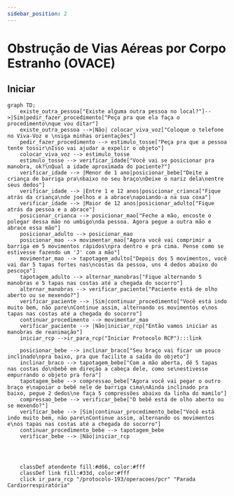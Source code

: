 ```yaml
---
sidebar_position: 2
---
```

# Obstrução de Vias Aéreas por Corpo Estranho (OVACE)

## Iniciar
```mermaid
graph TD;
    existe_outra_pessoa["Existe alguma outra pessoa no local?"]-->|Sim|pedir_fazer_procedimento["Peça pra que ela faça o procedimento\nque vou ditar"]
    existe_outra_pessoa -->|Não| colocar_viva_voz["Coloque o telefone no Viva-Voz e \nsiga minhas orientações"]
    pedir_fazer_procedimento --> estimulo_tosse["Peça pra que a pessoa tente tossir\nIsso vai ajudar a expelir o objeto"]
    colocar_viva_voz --> estimulo_tosse
    estimulo_tosse --> verificar_idade["Você vai se posicionar pra manobra, ok?\nQual a idade aproximada do paciente?"]
    verificar_idade --> |Menor de 1 ano|posicionar_bebe["Deite a criança de barriga pra\nbaixo no seu braço\nDeixe o nariz dela\nentre seus dedos"]
    verificar_idade --> |Entre 1 e 12 anos|posicionar_crianca["Fique atrás da criança\nde joelhos e a abrace\napoiando-a na sua coxa"]
    verificar_idade --> |Maior de 12 anos|posicionar_adulto["Fique atrás da pessoa e a abrace"]
    posicionar_crianca --> posicionar_mao["Feche a mão, encoste o polegar dessa mão no umbigo\nda pessoa. Agora pegue a outra mão e abrace essa mão"]
    posicionar_adulto --> posicionar_mao
    posicionar_mao --> movimentar_mao["Agora você vai comprimir a barriga em 5 movimentos rápidos\npra dentro e pra cima. Pense como se estivesse fazendo um 'J' com a mão"]
    movimentar_mao --> tapotagem_adulto["Depois dos 5 movimentos, você vai dar 5 tapas fortes nas\ncostas da pessoa, uns 4 dedos abaixo do pescoço"]
    tapotagem_adulto --> alternar_manobras["Fique alternando 5 manobras e 5 tapas nas costas até a chegada do socorro"]
    alternar_manobras --> verificar_paciente["Paciente está de olho aberto ou se mexendo?"]
    verificar_paciente --> |Sim|continuar_procedimento["Você está indo muito bem, não pare\nContinue assim, alternando os movimentos e\nos tapas nas costas até a chegada do socorro"]
    continuar_procedimento --> movimentar_mao
    verificar_paciente --> |Não|iniciar_rcp["Então vamos iniciar as manobras de reanimação"]
    iniciar_rcp -->ir_para_rcp("Iniciar Protocolo RCP"):::link

    posicionar_bebe --> inclinar_braco["Seu braço vai ficar um pouco inclinado\npra baixo, pra que facilite a saída do objeto"]
    inclinar_braco --> tapotagem_bebe["Com a mão aberta, dê 5 tapas nas costas do\nbebê em direção a cabeça dele, como se\nestivesse empurrando o objeto pra fora"]
    tapotagem_bebe --> compressao_bebe["Agora você vai pegar o outro braço e\napoiar o bebê nele de barriga cima\nAinda inclinado pra baixo, pegue 2 dedos\ne faça 5 compressões abaixo da linha do mamilo"]
    compressao_bebe --> verificar_bebe["O bebê está de olho aberto ou se mexendo?"]
    verificar_bebe --> |Sim|continuar_procedimento_bebe["Você está indo muito bem, não pare\nContinue assim, alternando os movimentos e\nos tapas nas costas até a chegada do socorro"]
    continuar_procedimento_bebe --> tapotagem_bebe
    verificar_bebe --> |Não|iniciar_rcp
  

    

    classDef atendente fill:#d66, color:#fff
    classDef link fill:#33d, color:#fff
    click ir_para_rcp "/protocolo-193/operacoes/pcr" "Parada Cardiorrespiratória"

```